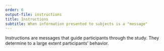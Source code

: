 ```yaml
---
order: 6
output-file: instructions
title: Instructions
subtitle: When information presented to subjects is a "message"
---
```


Instructions are messages that guide participants through the study. They determine to a large extent participants' behavior.
